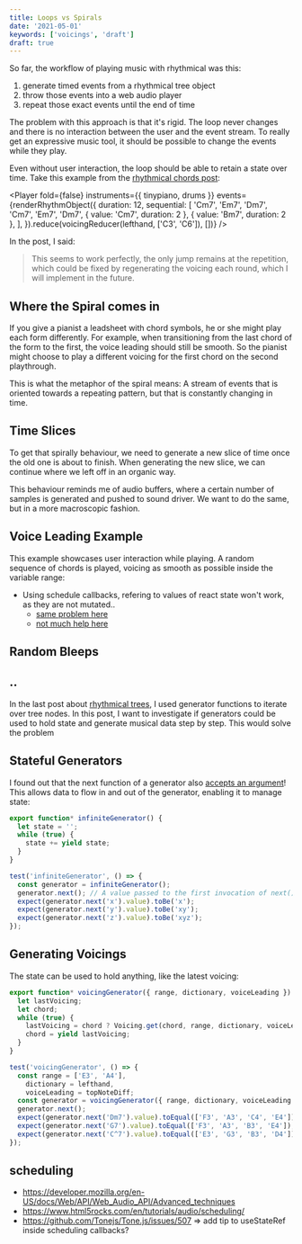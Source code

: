 ```yaml
---
title: Loops vs Spirals
date: '2021-05-01'
keywords: ['voicings', 'draft']
draft: true
---
```



So far, the workflow of playing music with rhythmical was this:

1. generate timed events from a rhythmical tree object
2. throw those events into a web audio player
3. repeat those exact events until the end of time

The problem with this approach is that it's rigid.
The loop never changes and there is no interaction between the user and the event stream.
To really get an expressive music tool, it should be possible to change the events while they play.

Even without user interaction, the loop should be able to retain a state over time. Take this example from the [rhythmical chords post](./rhythmical-chords):

<Player
  fold={false}
  instruments={{ tinypiano, drums }}
  events={renderRhythmObject({
    duration: 12,
    sequential: [
      'Cm7',
      'Em7',
      'Dm7',
      'Cm7',
      'Em7',
      'Dm7',
      { value: 'Cm7', duration: 2 },
      { value: 'Bm7', duration: 2 },
    ],
  }).reduce(voicingReducer(lefthand, ['C3', 'C6']), [])}
/>

In the post, I said:

> This seems to work perfectly, the only jump remains at the repetition, which could be fixed by regenerating the voicing each round, which I will implement in the future.

## Where the Spiral comes in

If you give a pianist a leadsheet with chord symbols, he or she might play each form differently.
For example, when transitioning from the last chord of the form to the first, the voice leading should still be smooth.
So the pianist might choose to play a different voicing for the first chord on the second playthrough.

This is what the metaphor of the spiral means: A stream of events that is oriented towards a repeating pattern,
but that is constantly changing in time.

## Time Slices

To get that spirally behaviour, we need to generate a new slice of time once the old one is about to finish.
When generating the new slice, we can continue where we left off in an organic way.

This behaviour reminds me of audio buffers, where a certain number of samples is generated and pushed to sound driver.
We want to do the same, but in a more macroscopic fashion.

## Voice Leading Example

This example showcases user interaction while playing. A random sequence of chords is played, voicing as smooth as possible inside the variable range:

<DynamicSchedule />

- Using schedule callbacks, refering to values of react state won't work, as they are not mutated.. 
  - [same problem here](https://react.christmas/2020/15)
  - [not much help here](https://github.com/Tonejs/Tone.js/wiki/Using-Tone.js-with-React-or-Vue)

## Random Bleeps

<RandomBleeps />

## ..

In the last post about [rhythmical trees](./rhythmical-trees), I used generator functions to iterate over tree nodes.
In this post, I want to investigate if generators could be used to hold state and generate musical data step by step.
This would solve the problem

## Stateful Generators

I found out that the next function of a generator also [accepts an argument](https://developer.mozilla.org/en-US/docs/Web/JavaScript/Guide/Iterators_and_Generators#advanced_generators)!
This allows data to flow in and out of the generator, enabling it to manage state:

```js
export function* infiniteGenerator() {
  let state = '';
  while (true) {
    state += yield state;
  }
}

test('infiniteGenerator', () => {
  const generator = infiniteGenerator();
  generator.next(); // A value passed to the first invocation of next() is always ignored.
  expect(generator.next('x').value).toBe('x');
  expect(generator.next('y').value).toBe('xy');
  expect(generator.next('z').value).toBe('xyz');
});
```

## Generating Voicings

The state can be used to hold anything, like the latest voicing:

```js
export function* voicingGenerator({ range, dictionary, voiceLeading }) {
  let lastVoicing;
  let chord;
  while (true) {
    lastVoicing = chord ? Voicing.get(chord, range, dictionary, voiceLeading, lastVoicing) : [];
    chord = yield lastVoicing;
  }
}

test('voicingGenerator', () => {
  const range = ['E3', 'A4'],
    dictionary = lefthand,
    voiceLeading = topNoteDiff;
  const generator = voicingGenerator({ range, dictionary, voiceLeading });
  generator.next();
  expect(generator.next('Dm7').value).toEqual(['F3', 'A3', 'C4', 'E4']);
  expect(generator.next('G7').value).toEqual(['F3', 'A3', 'B3', 'E4']);
  expect(generator.next('C^7').value).toEqual(['E3', 'G3', 'B3', 'D4']);
});
```

## scheduling 

- https://developer.mozilla.org/en-US/docs/Web/API/Web_Audio_API/Advanced_techniques
- https://www.html5rocks.com/en/tutorials/audio/scheduling/
- https://github.com/Tonejs/Tone.js/issues/507 => add tip to useStateRef inside scheduling callbacks?
